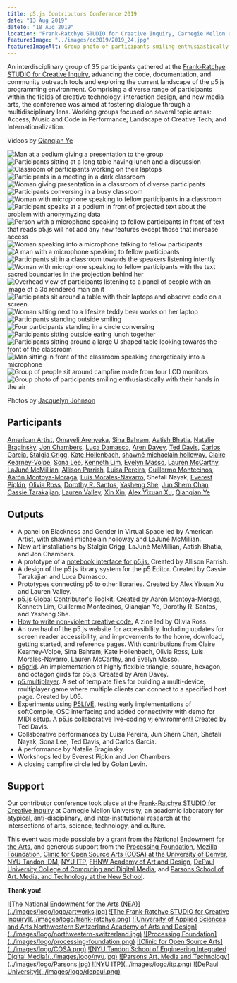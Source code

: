 ```yaml
---
title: p5.js Contributors Conference 2019
date: "13 Aug 2019"
dateTo: "18 Aug 2019"
location: "Frank-Ratchye STUDIO for Creative Inquiry, Carnegie Mellon University"
featuredImage: "../images/cc2019/2019_24.jpg"
featuredImageAlt: Group photo of participants smiling enthusiastically with their hands in the air
---
```



An interdisciplinary group of 35 participants gathered at the <a href="http://studioforcreativeinquiry.org/">Frank-Ratchye STUDIO for Creative Inquiry</a>, advancing the code, documentation, and community outreach tools and exploring the current landscape of the p5.js programming environment. Comprising a diverse range of participants within the fields of creative technology, interaction design, and new media arts, the conference was aimed at fostering dialogue through a multidisciplinary lens. Working groups focused on several topic areas: Access; Music and Code in Performance; Landscape of Creative Tech; and Internationalization. 

<YouTubeEmbed id="YkfG7Ggpi_o" />

<YouTubeEmbed id="At1newHnZpA" />

Videos by <a href="https://www.youtube.com/channel/UCzMs9qg50AW2LEpLDzHT5NA">Qianqian Ye</a>

![Man at a podium giving a presentation to the group](../images/cc2019/2019_1.jpg)
![Participants sitting at a long table having lunch and a discussion](../images/cc2019/2019_2.jpg)
![Classroom of participants working on their laptops](../images/cc2019/2019_4.jpg)
![Participants in a meeting in a dark classroom](../images/cc2019/2019_5.jpg)
![Woman giving presentation in a classroom of diverse participants](../images/cc2019/2019_6.jpg)
![Participants conversing in a busy classroom](../images/cc2019/2019_7.jpg)
![Woman with microphone speaking to fellow participants in a classroom](../images/cc2019/2019_8.jpg)
![Participant speaks at a podium in front of projected text about the problem with anonymyzing data](../images/cc2019/2019_9.jpg)
![Person with a microphone speaking to fellow participants in front of text that reads p5.js will not add any new features except those that increase access](../images/cc2019/2019_10.jpg)
![Woman speaking into a microphone talking to fellow participants ](../images/cc2019/2019_11.jpg)
![A man with a microphone speaking to fellow participants](../images/cc2019/2019_12.jpg)
![Participants sit in a classroom towards the speakers listening intently](../images/cc2019/2019_13.jpg)
![Woman with microphone speaking to fellow participants with the text sacred boundaries in the projection behind her](../images/cc2019/2019_15.jpg)
![Overhead view of participants listening to a panel of people with an image of a 3d rendered man on it](../images/cc2019/2019_16.jpg)
![Participants sit around a table with their laptops and observe code on a screen](../images/cc2019/2019_17.jpg)
![Woman sitting next to a lifesize teddy bear works on her laptop](../images/cc2019/2019_18.jpg)
![Participants standing outside smiling](../images/cc2019/2019_19.jpg)
![Four participants standing in a circle conversing](../images/cc2019/2019_20.jpg)
![Participants sitting outside eating lunch together](../images/cc2019/2019_21.jpg)
![Participants sitting around a large U shaped table looking towards the front of the classroom](../images/cc2019/2019_22.jpg)
![Man sitting in front of the classroom speaking energetically into a microphone](../images/cc2019/2019_23.jpg)
![Group of people sit around campfire made from four LCD monitors.](../images/cc2019/campfire.jpg)
![Group photo of participants smiling enthusiastically with their hands in the air](../images/cc2019/2019_24.jpg)

Photos by <a href="https://www.flickr.com/photos/creativeinquiry/albums/72157710545834046/">Jacquelyn Johnson</a>

## Participants

<a href="https://americanartist.us/biocv" target="_blank">American Artist</a>, <a href="https://www.omayeli.com/" target="_blank">Omayeli Arenyeka</a>, <a href="http://www.sinabahram.com/" target="_blank">Sina Bahram</a>, <a href="https://aatishb.com/" target="_blank">Aatish Bhatia</a>, <a href="https://natalie.computer/" target="_blank">Natalie Braginsky</a>, <a href="https://jonchambers.net/" target="_blank">Jon Chambers</a>, <a href="https://twitter.com/lucapodular" target="_blank">Luca Damasco</a>, <a href="https://www.linkedin.com/in/aren-davey-bb3496103/" target="_blank">Aren Davey</a>, <a href="https://teddavis.org/" target="_blank">Ted Davis</a>, <a href="http://l05.is/" target="_blank">Carlos Garcia</a>, <a href="http://stalgiagrigg.name/" target="_blank">Stalgia Grigg</a>, <a href="http://www.katehollenbach.com/" target="_blank">Kate Hollenbach</a>, <a href="http://www.shawnemichaelainholloway.com/" target="_blank">shawné michaelain holloway</a>, <a href="http://www.takinglifeseriously.com/index.html" target="_blank">Claire Kearney-Volpe</a>, <a href="https://www.sonalee.me/" target="_blank">Sona Lee</a>, <a href="https://designerken.be/designing" target="_blank">Kenneth Lim</a>, <a href="https://www.outofambit.com/" target="_blank">Evelyn Masso</a>, <a href="http://lauren-mccarthy.com/" target="_blank">Lauren McCarthy</a>, <a href="https://laja.me/" target="_blank">LaJuné McMillian</a>, <a href="https://www.decontextualize.com/" target="_blank">Allison Parrish</a>, <a href="http://www.luisapereira.net/" target="_blank">Luisa Pereira</a>, <a href="https://guillemontecinos.cl/" target="_blank">Guillermo Montecinos</a>, <a href="http://montoyamoraga.io/" target="_blank">Aarón Montoya-Moraga</a>, <a href="http://lm-m.com/" target="_blank">Luis Morales-Navarro</a>, Shefali Nayak, <a href="http://everest-pipkin.com/" target="_blank">Everest Pipkin</a>, <a href="http://oross.net/" target="_blank">Olivia Ross</a>, <a href="https://dorothysantos.com/" target="_blank">Dorothy R. Santos</a>, <a href="https://www.yashengshe.com/" target="_blank">Yasheng She</a>, <a href="https://junshern.github.io/" target="_blank">Jun Shern Chan</a>, <a href="https://cassietarakajian.com/" target="_blank">Cassie Tarakajian</a>, <a href="https://www.laurenvalley.com/" target="_blank">Lauren Valley</a>, <a href="https://xin-xin.info" target="_blank">Xin Xin</a>, <a href="https://ayxx.me/" target="_blank">Alex Yixuan Xu</a>, <a href="http://www.qianqian-ye.com/" target="_blank">Qianqian Ye</a> 

## Outputs

- A panel on Blackness and Gender in Virtual Space led by American Artist, with shawné michaelain holloway and LaJuné McMillian.
- New art installations by Stalgia Grigg, LaJuné McMillian, Aatish Bhatia, and Jon Chambers.
- A prototype of a  <a href="https://github.com/aparrish/nb5js-proof-of-concept" target="_blank">notebook interface for p5.js.</a> Created by Allison Parrish.
- A design of the p5.js library system for the p5 Editor. Created by Cassie Tarakajian and Luca Damasco.
- Prototypes connecting p5 to other libraries. Created by Alex Yixuan Xu and Lauren Valley.
- <a href="https://docs.google.com/document/d/1NPSVTWlTxWv8_rWLr8j91Qf8CcJA5ns8I8zFjCCmwuk/edit#heading=h.ea0uhs87h6fk" target="_blank">p5.js Global Contributor's Toolkit.</a> Created by Aarón Montoya-Moraga, Kenneth Lim, Guillermo Montecinos, Qianqian Ye,  Dorothy R. Santos, and Yasheng She.
- <a href="https://docs.google.com/presentation/d/19xxc2zWWdFMAQjT6tRdN5ZU13vAKSwM7jojaC2U4F6Q/edit" target="_blank">How to write non-violent creative code.</a> A zine led by Olivia Ross.
- An overhaul of the p5.js website for accessibility. Including updates for screen reader accessibility, and improvements to the home, download, getting started, and reference pages. With contributions from Claire Kearney-Volpe, Sina Bahram, Kate Hollenbach, Olivia Ross, Luis Morales-Navarro, Lauren McCarthy, and Evelyn Masso.
- <a href="https://github.com/aahdee/p5grid">p5grid</a>. An implementation of highly flexible triangle, square, hexagon, and octagon girds for p5.js. Created by Aren Davey.
- <a href="https://github.com/L05/p5.multiplayer">p5.multiplayer</a>. A set of template files for building a multi-device, multiplayer game where multiple clients can connect to a specified host page. Created by L05.
- Experiments using <a href="https://teddavis.org/p5live/">P5LIVE</a>, testing early implementations of softCompile, OSC interfacing and added connectivity with demo for MIDI setup. A p5.js collaborative live-coding vj environment! Created by Ted Davis.
- Collaborative performances by Luisa Pereira, Jun Shern Chan, Shefali Nayak, Sona Lee, Ted Davis, and Carlos Garcia.
- A performance by Natalie Braginsky.
- Workshops led by Everest Pipkin and Jon Chambers.
- A closing campfire circle led by Golan Levin.

## Support

Our contributor conference took place at the <a href="http://studioforcreativeinquiry.org">Frank-Ratchye STUDIO for Creative Inquiry</a> at Carnegie Mellon University, an academic laboratory for atypical, anti-disciplinary, and inter-institutional research at the intersections of arts, science, technology, and culture.

This event was made possible by a grant from the <a href="https://arts.gov/" target="_blank">National Endowment for the Arts</a>, and generous support from the <a href="http://foundation.processing.org" target="_blank">Processing Foundation</a>, <a href="https://www.mozilla.org/en-US/moss/" target="_blank">Mozilla Foundation</a>, <a href="https://www.du.edu/ahss/opensourcearts/" target="_blank">Clinic for Open Source Arts (COSA) at the University of Denver</a>, <a href="http://idm.engineering.nyu.edu/" target="_blank">NYU Tandon IDM</a>, <a href="https://tisch.nyu.edu/itp" target="_blank"> NYU ITP</a>, <a href="http://thebaselschoolofdesign.ch/" target="_blank">FHNW Academy of Art and Design</a>, <a href="https://www.cdm.depaul.edu/Pages/default.aspx" target="_blank">DePaul University College of Computing and Digital Media</a>, and <a href="http://amt.parsons.edu/" target="_blank">Parsons School of Art, Media, and Technology at the New School</a>.

**Thank you!**

<Logos>
    <a href="https://arts.gov/">![The National Endowment for the Arts (NEA)](../images/logo/logo/artworks.jpg)</a>
    <a href="http://studioforcreativeinquiry.org">![The Frank-Ratchye STUDIO for Creative Inquiry](../images/logo/frank-ratchye.png)</a>
    <a href="http://thebaselschoolofdesign.ch/">![University of Applied Sciences and Arts Northwestern Switzerland Academy of Arts and Design](../images/logo/northwestern-switzerland.jpg)</a>
    <a href="http://foundation.processing.org/">![Processing Foundation](../images/logo/processing-foundation.png)</a>
    <a href="https://www.du.edu/ahss/opensourcearts/">![Clinic for Open Source Arts](../images/logo/COSA.png)</a>
    <a href="http://idm.engineering.nyu.edu/">![NYU Tandon School of Engineering Integrated Digital Media](../images/logo/nyu.jpg)</a>
    <a href="https://amt.parsons.edu/">![Parsons Art, Media and Technology](../images/logo/Parsons.jpg)</a>
    <a href="https://tisch.nyu.edu/itp">![NYU ITP](../images/logo/itp.png)</a>
    <a href="https://www.cdm.depaul.edu/Pages/default.aspx">![DePaul University](../images/logo/depaul.png)</a>
</Logos>
